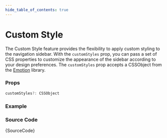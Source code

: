 ```yaml
---
hide_table_of_contents: true
---
```



# Custom Style

The Custom Style feature provides the flexibility to apply custom styling to the navigation sidebar. With the `customStyles` prop, you can pass a set of CSS properties to customize the appearance of the sidebar according to your design preferences. The `customStyles` prop accepts a CSSObject from the [Emotion](https://emotion.sh/docs/introduction) library.

### Props

```ts noCopy
customStyles?: CSSObject
```

### Example

<IframeWindow url='https://demos.pixinvent.com/vuexy-nextjs-admin-template/demo-1/en/menu-examples/vertical-menu/vertical-nav/custom-styles' />

### Source Code

<TsToJsCodeSnippet>{SourceCode}</TsToJsCodeSnippet>
